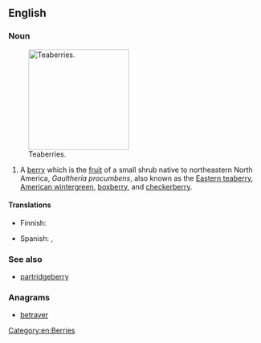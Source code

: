 ==English==

===Noun===
{{wikipedia}}
[[Image:Gaultheria procumbens.JPG|thumb|right|200px|Teaberries.]]

{{en-noun|teaberries}}

# A [[berry]] which is the [[fruit]] of a small shrub native to northeastern North America, ''Gaultheria procumbens'', also known as the [[Eastern teaberry]], [[American wintergreen]], [[boxberry]], and [[checkerberry]].

====Translations====
{{trans-top|shrub ''Gaultheria procumbens'' and its berry}}
* Finnish: {{t-|fi|lamosalali}}
{{trans-mid}}
* Spanish: {{t-|es|gaulteria|f}}, {{t-|es|axocopaque|m}}
{{trans-bottom}}

===See also===
* [[partridgeberry]]

===Anagrams===
* [[betrayer#English|betrayer]]
[[Category:en:Berries]]